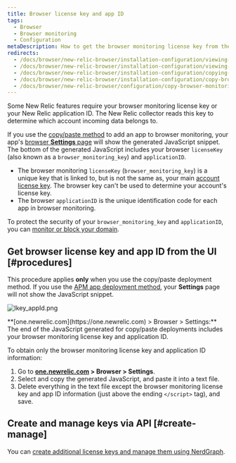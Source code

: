 ```yaml
---
title: Browser license key and app ID
tags:
  - Browser
  - Browser monitoring
  - Configuration
metaDescription: How to get the browser monitoring license key from the UI.
redirects:
  - /docs/browser/new-relic-browser/installation-configuration/viewing-your-browsers-license-key-app-id
  - /docs/browser/new-relic-browser/installation-configuration/viewing-your-browser-apps-license-key-app-id
  - /docs/browser/new-relic-browser/installation-configuration/copying-your-browser-monitoring-license-key-app-id
  - /docs/browser/new-relic-browser/installation-configuration/copy-browser-monitoring-license-key-app-id
  - /docs/browser/new-relic-browser/configuration/copy-browser-monitoring-license-key-app-id
---
```



Some New Relic features require your browser monitoring license key or your New Relic application ID. The New Relic collector reads this key to determine which account incoming data belongs to.

If you use the [copy/paste method](/docs/browser/new-relic-browser/installation-configuration/adding-apps-new-relic-browser#copy-paste-app) to add an app to browser monitoring, your app's [browser **Settings** page](/docs/browser/new-relic-browser/installation-configuration/browser-settings-ui-options-browser-monitoring) will show the generated JavaScript snippet. The bottom of the generated JavaScript includes your browser `licenseKey` (also known as a `browser_monitoring_key`) and `applicationID`.

* The browser monitoring `licenseKey` (`browser_monitoring_key`) is a unique key that is linked to, but is not the same as, your main [account license key](/docs/accounts/accounts-billing/account-setup/new-relic-license-key/). The browser key can't be used to determine your account's license key.
* The browser `applicationID` is the unique identification code for each app in browser monitoring.

To protect the security of your `browser_monitoring_key` and `applicationID`, you can [monitor or block your domain](/docs/browser/new-relic-browser/installation-configuration/monitor-or-block-specific-domains).

## Get browser license key and app ID from the UI [#procedures]

This procedure applies **only** when you use the copy/paste deployment method. If you use the [APM app deployment method](/docs/browser/new-relic-browser/installation-configuration/adding-apps-new-relic-browser), your **Settings** page will not show the JavaScript snippet.

<img
  title="lkey_appId.png"
  alt="lkey_appId.png"
  src={lkeyAppId}
/>

<figcaption>
  **[one.newrelic.com](https://one.newrelic.com) > Browser > Settings:** The end of the JavaScript generated for copy/paste deployments includes your browser monitoring license key and application ID.
</figcaption>

To obtain only the browser monitoring license key and application ID information:

1. Go to **[one.newrelic.com](https://one.newrelic.com) > Browser > Settings**.
2. Select and copy the generated JavaScript, and paste it into a text file.
3. Delete everything in the text file except the browser monitoring license key and app ID information (just above the ending `</script>` tag), and save.

## Create and manage keys via API [#create-manage]

You can [create additional license keys and manage them using NerdGraph](/docs/apis/nerdgraph/examples/use-nerdgraph-manage-license-keys-personal-api-keys).
